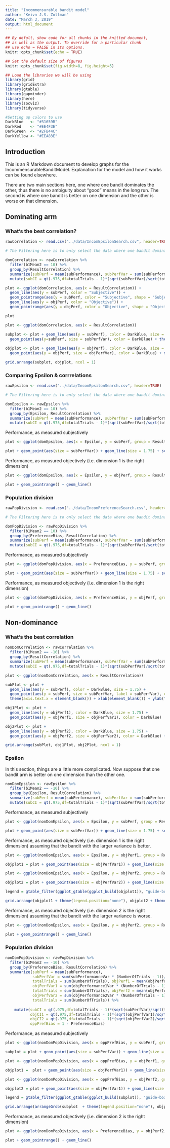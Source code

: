 ```yaml
---
title: "Incommensurable bandit model"
author: "Keivn J.S. Zollman"
date: "March 3, 2019"
output: html_document
---
```


```r
## By defult, show code for all chunks in the knitted document,
## as well as the output. To override for a particular chunk
## use echo = FALSE in its options.
knitr::opts_chunk$set(echo = TRUE) 

## Set the default size of figures
knitr::opts_chunk$set(fig.width=8, fig.height=5)  

## Load the libraries we will be using
library(grid)
library(gridExtra)
library(gtable)
library(gapminder)
library(here)
library(socviz)
library(tidyverse)

#Setting up colors to use
DarkBlue   <- "#31659B"
DarkRed    <- "#EE4F3E"
DarkGreen  <- "#2FB44C"
DarkYellow <- "#EEA83E"


```

## Introduction

This is an R Markdown document to develop graphs for the IncommensurableBanditModel.  Explanation for the model and how it works can be found elsewhere.

There are two main sections here, one where one bandit dominates the other, thus there is no ambiguity about "good" means in the long run.  The second is where one bandit is better on one dimension and the other is worse on that dimension.

## Dominating arm


### What's the best correlation?

```r
rawCorrelation <- read.csv("../data/IncomEpsilonSearch.csv", header=TRUE)

# The Filtering here is to only select the data where one bandit dominates.  The other part of the data will be looked at below.

domCorrelation <- rawCorrelation %>% 
  filter(b1Mean2 == 10) %>% 
  group_by(ResultCorrelation) %>% 
  summarize(subPerf = mean(subPerformance), subPerfVar = sum(subPerformanceVar * (NumberOfTrials - 1))/(sum(NumberOfTrials) - 1), totalTrials = sum(NumberOfTrials), objPerf = mean(objPerformance1), objPerfVar = sum(objPerformance1Var * (NumberOfTrials - 1))/(sum(NumberOfTrials) - 1), totalTrials = sum(NumberOfTrials)) %>% 
  mutate(subCI = qt(.975,df=totalTrials - 1)*(sqrt(subPerfVar)/sqrt(totalTrials)), objCI = qt(.975,df=totalTrials - 1)*(sqrt(objPerfVar)/sqrt(totalTrials)) )
```


```r
plot <- ggplot(domCorrelation, aes(x = ResultCorrelation)) + 
  geom_line(aes(y = subPerf, color = "Subjective")) + 
  geom_pointrange(aes(y = subPerf, color = "Subjective", shape = "Subjective", ymin = subPerf - subCI, ymax = subPerf + subCI)) + 
  geom_line(aes(y = objPerf, color = "Objective")) + 
  geom_pointrange(aes(y = objPerf, color = "Objective", shape = "Objective", ymin = objPerf - objCI, ymax = objPerf + objCI))

plot
```


```r

plot <- ggplot(domCorrelation, aes(x = ResultCorrelation))  

subplot <- plot + geom_line(aes(y = subPerf), color = DarkBlue, size = 1.75) + 
  geom_point(aes(y=subPerf, size = subPerfVar), color = DarkBlue) + theme(axis.text.x = element_blank()) + xlab(element_blank()) + ylab("Subjective") + labs(size = "Variance")
 
objplot <- plot + geom_line(aes(y = objPerf), color = DarkBlue, size = 1.75) + 
  geom_point(aes(y = objPerf, size = objPerfVar), color = DarkBlue) + xlab("Correlation") + ylab("Objective") + labs(size = "Variance")

grid.arrange(subplot, objplot, ncol = 1)

```

### Comparing Epsilon & corrrelations

```r
rawEpsilon <- read.csv("../data/IncomEpsilonSearch.csv", header=TRUE)

# The Filtering here is to only select the data where one bandit dominates.  The other part of the data will be looked at below.

domEpsilon <- rawEpsilon %>% 
  filter(b1Mean2 == 10) %>% 
  group_by(Epsilon, ResultCorrelation) %>% 
  summarize(subPerf = mean(subPerformance), subPerfVar = sum(subPerformanceVar * (NumberOfTrials - 1))/(sum(NumberOfTrials) - 1), totalTrials = sum(NumberOfTrials), objPerf = mean(objPerformance1), objPerfVar = sum(objPerformance1Var * (NumberOfTrials - 1))/(sum(NumberOfTrials) - 1), totalTrials = sum(NumberOfTrials)) %>% 
  mutate(subCI = qt(.975,df=totalTrials - 1)*(sqrt(subPerfVar)/sqrt(totalTrials)), objCI = qt(.975,df=totalTrials - 1)*(sqrt(objPerfVar)/sqrt(totalTrials)) )
```


Performance, as measured subjectively
```r
plot <- ggplot(domEpsilon, aes(x = Epsilon, y = subPerf, group = ResultCorrelation, color = as.character(ResultCorrelation), shape = as.character(ResultCorrelation))) 

plot + geom_point(aes(size = subPerfVar)) + geom_line(size = 1.75) + scale_color_manual(breaks = c("-1", "-0.5", "0", "0.5", "1"), values=c(DarkRed, DarkBlue, DarkGreen, DarkYellow, "#222222"), name = "Correlation")  + scale_shape_manual(breaks = c("-1", "-0.5", "0", "0.5", "1"), values=c(15, 16, 17, 18, 19), name = "Correlation") + ylab("Subjective Performance") + labs(size = "Variance")
```

Performance, as measured objectively (i.e. dimension 1 is the right dimension)

```r
plot <- ggplot(domEpsilon, aes(x = Epsilon, y = objPerf, group = ResultCorrelation, color = as.character(ResultCorrelation), shape = as.character(ResultCorrelation), min = objPerf - objCI, ymax = objPerf + objCI)) 

plot + geom_pointrange() + geom_line()
```

### Population division

```r
rawPopDivision <- read.csv("../data/IncomPreferenceSearch.csv", header=TRUE)

# The Filtering here is to only select the data where one bandit dominates.  The other part of the data will be looked at below.

domPopDivision <- rawPopDivision %>% 
  filter(b1Mean2 == 10) %>% 
  group_by(PreferenceBias, ResultCorrelation) %>% 
  summarize(subPerf = mean(subPerformance), subPerfVar = sum(subPerformanceVar * (NumberOfTrials - 1))/(sum(NumberOfTrials) - 1), totalTrials = sum(NumberOfTrials), objPerf = mean(objPerformance1), objPerfVar = sum(objPerformance1Var * (NumberOfTrials - 1))/(sum(NumberOfTrials) - 1), totalTrials = sum(NumberOfTrials)) %>% 
  mutate(subCI = qt(.975,df=totalTrials - 1)*(sqrt(subPerfVar)/sqrt(totalTrials)), objCI = qt(.975,df=totalTrials - 1)*(sqrt(objPerfVar)/sqrt(totalTrials)) )
```


Performance, as measured subjectively
```r
plot <- ggplot(domPopDivision, aes(x = PreferenceBias, y = subPerf, group = ResultCorrelation, color = as.character(ResultCorrelation), shape = as.character(ResultCorrelation))) 

plot + geom_point(aes(size = subPerfVar)) + geom_line(size = 1.75) + scale_color_manual(breaks = c("-1", "-0.5", "0", "0.5", "1"), values=c(DarkRed, DarkBlue, DarkGreen, DarkYellow, "#222222"), name = "Correlation")  + scale_shape_manual(breaks = c("-1", "-0.5", "0", "0.5", "1"), values=c(15, 16, 17, 18, 19), name = "Correlation") + ylab("Subjective Performance") + labs(size = "Variance")
```

Performance, as measured objectively (i.e. dimension 1 is the right dimension)

```r
plot <- ggplot(domPopDivision, aes(x = PreferenceBias, y = objPerf, group = ResultCorrelation, color = as.character(ResultCorrelation), shape = as.character(ResultCorrelation), min = objPerf - objCI, ymax = objPerf + objCI)) 

plot + geom_pointrange() + geom_line()
```

## Non-dominance

### What's the best correlation

```r

nonDomCorrelation <- rawCorrelation %>% 
  filter(b1Mean2 == -10) %>% 
  group_by(ResultCorrelation) %>% 
  summarize(subPerf = mean(subPerformance), subPerfVar = sum(subPerformanceVar * (NumberOfTrials - 1))/(sum(NumberOfTrials) - 1), totalTrials = sum(NumberOfTrials), objPerf1 = mean(objPerformance1), objPerfVar1 = sum(objPerformance1Var * (NumberOfTrials - 1))/(sum(NumberOfTrials) - 1), totalTrials = sum(NumberOfTrials), objPerf2 = mean(objPerformance2), objPerfVar2 = sum(objPerformance2Var * (NumberOfTrials - 1))/(sum(NumberOfTrials) - 1), totalTrials = sum(NumberOfTrials)) %>%
  mutate(subCI = qt(.975,df=totalTrials - 1)*(sqrt(subPerfVar)/sqrt(totalTrials)), objCI1 = qt(.975,df=totalTrials - 1)*(sqrt(objPerfVar1)/sqrt(totalTrials)), objCI2 = qt(.975,df=totalTrials - 1)*(sqrt(objPerfVar2)/sqrt(totalTrials)) )
```


```r
plot <- ggplot(nonDomCorrelation, aes(x = ResultCorrelation)) 

subPlot <- plot + 
  geom_line(aes(y = subPerf), color = DarkBlue, size = 1.75) + 
  geom_point(aes(y = subPerf, size = subPerfVar, label = subPerfVar), color = DarkBlue) + 
  theme(axis.text.x = element_blank()) + xlab(element_blank()) + ylab("Subjective\n") + labs(size = "Variance") + scale_y_continuous(breaks = c(3.0, 3.2, 3.4, 3.6, 3.8)) + scale_size(breaks = c(2.5, 3, 3.5, 4), limits = c(2.0, 5.0))

obj1Plot <- plot +
  geom_line(aes(y = objPerf1), color = DarkBlue, size = 1.75) + 
  geom_point(aes(y = objPerf1, size = objPerfVar1), color = DarkBlue)  + theme(axis.text.x = element_blank()) + xlab(element_blank()) + ylab("Objective\n(Good)") + labs(size = "Variance") + scale_size(breaks = c(2.5, 3, 3.5, 4), limits = c(2.0, 5.0)) 

obj2Plot <- plot +
  geom_line(aes(y = objPerf2), color = DarkBlue, size = 1.75) + 
  geom_point(aes(y = objPerf2, size = objPerfVar2), color = DarkBlue) + xlab("Correlation") + ylab("Objective\n(Bad)") + labs(size = "Variance") + scale_size(breaks = c(2.5, 3, 3.5, 4), limits = c(2.0, 5.0))

grid.arrange(subPlot, obj1Plot, obj2Plot, ncol = 1)
```


### Epsilon


In this section, things are a little more complicated.  Now suppose that one bandit arm is better on one dimension than the other one. 

```r
nonDomEpsilon <- rawEpsilon %>% 
  filter(b1Mean2 == -10) %>% 
  group_by(Epsilon, ResultCorrelation) %>% 
  summarize(subPerf = mean(subPerformance), subPerfVar = sum(subPerformanceVar * (NumberOfTrials - 1))/(sum(NumberOfTrials) - 1), totalTrials = sum(NumberOfTrials), objPerf1 = mean(objPerformance1), objPerfVar1 = sum(objPerformance1Var * (NumberOfTrials - 1))/(sum(NumberOfTrials) - 1), totalTrials = sum(NumberOfTrials), objPerf2 = mean(objPerformance2), objPerfVar2 = sum(objPerformance2Var * (NumberOfTrials - 1))/(sum(NumberOfTrials) - 1), totalTrials = sum(NumberOfTrials)) %>% 
  mutate(subCI = qt(.975,df=totalTrials - 1)*(sqrt(subPerfVar)/sqrt(totalTrials)), objCI1 = qt(.975,df=totalTrials - 1)*(sqrt(objPerfVar1)/sqrt(totalTrials)), objCI2 = qt(.975,df=totalTrials - 1)*(sqrt(objPerfVar2)/sqrt(totalTrials)) )
```


Performance, as measured subjectively
```r
plot <- ggplot(nonDomEpsilon, aes(x = Epsilon, y = subPerf, group = ResultCorrelation, color = as.character(ResultCorrelation), shape = as.character(ResultCorrelation)))

plot + geom_point(aes(size = subPerfVar)) + geom_line(size = 1.75) + scale_color_manual(breaks = c("-1", "-0.5", "0", "0.5", "1"), values=c(DarkRed, DarkBlue, DarkGreen, DarkYellow, "#222222"), name = "Correlation")  + scale_shape_manual(breaks = c("-1", "-0.5", "0", "0.5", "1"), values=c(15, 16, 17, 18, 19), name = "Correlation") + ylab("Subjective Performance") + labs(size = "Variance")
```

Performance, as measured objectively (i.e. dimension 1 is the right dimension) assuming that the bandit with the larger variance is better.

```r
plot <- ggplot(nonDomEpsilon, aes(x = Epsilon, y = objPerf1, group = ResultCorrelation, color = as.character(ResultCorrelation), shape = as.character(ResultCorrelation))) 

objplot1 = plot + geom_point(aes(size = objPerfVar1)) + geom_line(size = 1.75) + scale_color_manual(breaks = c("-1", "-0.5", "0", "0.5", "1"), values=c(DarkRed, DarkBlue, DarkGreen, DarkYellow, "#222222"), name = "Correlation")  + scale_shape_manual(breaks = c("-1", "-0.5", "0", "0.5", "1"), values=c(15, 16, 17, 18, 19), name = "Correlation") + ylab("Objective Performance (good)") + labs(size = "Variance")

plot <- ggplot(nonDomEpsilon, aes(x = Epsilon, y = objPerf2, group = ResultCorrelation, color = as.character(ResultCorrelation), shape = as.character(ResultCorrelation))) 

objplot2 = plot + geom_point(aes(size = objPerfVar2)) + geom_line(size = 1.75) + scale_color_manual(breaks = c("-1", "-0.5", "0", "0.5", "1"), values=c(DarkRed, DarkBlue, DarkGreen, DarkYellow, "#222222"), name = "Correlation")  + scale_shape_manual(breaks = c("-1", "-0.5", "0", "0.5", "1"), values=c(15, 16, 17, 18, 19), name = "Correlation") + ylab("Objective Performance (bad)") + labs(size = "Variance")

legend = gtable_filter(ggplot_gtable(ggplot_build(objplot1)), "guide-box")

grid.arrange(objplot1 + theme(legend.position="none"), objplot2 + theme(legend.position="none"), legend, ncol = 3, widths = c(.45, .45, .1))
```

Performance, as measured objectively (i.e. dimension 2 is the right dimension) assuming that the bandit with the larger variance is worse.

```r
plot <- ggplot(nonDomEpsilon, aes(x = Epsilon, y = objPerf2, group = ResultCorrelation, color = as.character(ResultCorrelation), shape = as.character(ResultCorrelation), min = objPerf2 - objCI2, ymax = objPerf2 + objCI2)) 

plot + geom_pointrange() + geom_line()
```

### Population division

```r
nonDomPopDivision <- rawPopDivision %>% 
  filter(b1Mean2 == -10) %>% 
  group_by(PreferenceBias, ResultCorrelation) %>% 
  summarize(subPerf = mean(subPerformance), 
            subPerfVar = sum(subPerformanceVar * (NumberOfTrials - 1))/(sum(NumberOfTrials) - 1), 
            totalTrials = sum(NumberOfTrials), objPerf1 = mean(objPerformance1), 
            objPerfVar1 = sum(objPerformance1Var * (NumberOfTrials - 1))/(sum(NumberOfTrials) - 1),
            totalTrials = sum(NumberOfTrials), objPerf2 = mean(objPerformance2), 
            objPerfVar2 = sum(objPerformance2Var * (NumberOfTrials - 1))/(sum(NumberOfTrials) - 1),
            totalTrials = sum(NumberOfTrials)) %>% 
  
    mutate(subCI = qt(.975,df=totalTrials - 1)*(sqrt(subPerfVar)/sqrt(totalTrials)), 
           objCI1 = qt(.975,df=totalTrials - 1)*(sqrt(objPerfVar1)/sqrt(totalTrials)), 
           objCI2 = qt(.975,df=totalTrials - 1)*(sqrt(objPerfVar2)/sqrt(totalTrials)),
           oppPrefBias = 1 - PreferenceBias)
```


Performance, as measured subjectively
```r
plot <- ggplot(nonDomPopDivision, aes(x = oppPrefBias, y = subPerf, group = ResultCorrelation, color = as.character(ResultCorrelation), shape = as.character(ResultCorrelation)))

subplot = plot + geom_point(aes(size = subPerfVar)) + geom_line(size = 1.75) + scale_color_manual(breaks = c("-1", "-0.5", "0", "0.5", "1"), values=c(DarkRed, DarkBlue, DarkGreen, DarkYellow, "#222222"), name = "Correlation")  + scale_shape_manual(breaks = c("-1", "-0.5", "0", "0.5", "1"), values=c(15, 16, 17, 18, 19), name = "Correlation") + ylab("Subjective\n") + labs(size = "Variance") + xlab(element_blank()) + theme(axis.text.x = element_blank())

plot <- ggplot(nonDomPopDivision, aes(x = oppPrefBias, y = objPerf1, group = ResultCorrelation, color = as.character(ResultCorrelation), shape = as.character(ResultCorrelation))) 

objplot1 =  plot + geom_point(aes(size = objPerfVar1)) + geom_line(size = 1.75) + scale_color_manual(breaks = c("-1", "-0.5", "0", "0.5", "1"), values=c(DarkRed, DarkBlue, DarkGreen, DarkYellow, "#222222"), name = "Correlation")  + scale_shape_manual(breaks = c("-1", "-0.5", "0", "0.5", "1"), values=c(15, 16, 17, 18, 19), name = "Correlation") + ylab("Objective\n(good)") + labs(size = "Variance") + xlab(element_blank()) + theme(axis.text.x = element_blank())

plot <- ggplot(nonDomPopDivision, aes(x = oppPrefBias, y = objPerf2, group = ResultCorrelation, color = as.character(ResultCorrelation), shape = as.character(ResultCorrelation), min = objPerf2 - objCI2, ymax = objPerf2 + objCI2)) 

objplot2 = plot + geom_point(aes(size = objPerfVar1)) + geom_line(size = 1.75) + scale_color_manual(breaks = c("-1", "-0.5", "0", "0.5", "1"), values=c(DarkRed, DarkBlue, DarkGreen, DarkYellow, "#222222"), name = "Correlation")  + scale_shape_manual(breaks = c("-1", "-0.5", "0", "0.5", "1"), values=c(15, 16, 17, 18, 19), name = "Correlation") + ylab("Objective\n(bad)") + labs(size = "Variance") + xlab("Population division")

legend = gtable_filter(ggplot_gtable(ggplot_build(subplot)), "guide-box")

grid.arrange(arrangeGrob(subplot  + theme(legend.position="none"), objplot1 + theme(legend.position="none"), objplot2 + theme(legend.position="none"), ncol = 1), legend, ncol = 2, widths = c(.75, .25))
```


Performance, as measured objectively (i.e. dimension 2 is the right dimension)

```r
plot <- ggplot(nonDomPopDivision, aes(x = PreferenceBias, y = objPerf2, group = ResultCorrelation, color = as.character(ResultCorrelation), shape = as.character(ResultCorrelation), min = objPerf2 - objCI2, ymax = objPerf2 + objCI2)) 

plot + geom_pointrange() + geom_line()
```